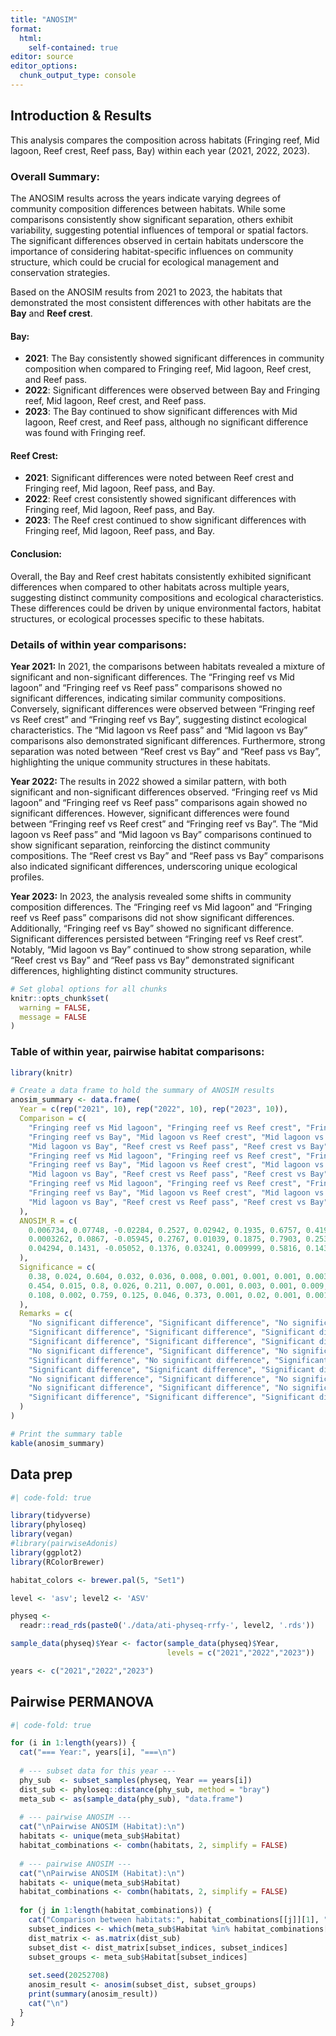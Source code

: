 ```yaml
---
title: "ANOSIM"
format: 
  html:
    self-contained: true
editor: source
editor_options: 
  chunk_output_type: console
---
```


## Introduction & Results

This analysis compares the composition across habitats (Fringing reef, Mid lagoon, Reef crest, Reef pass, Bay) within each year (2021, 2022, 2023).  

### Overall Summary:
The ANOSIM results across the years indicate varying degrees of community composition differences between habitats. While some comparisons consistently show significant separation, others exhibit variability, suggesting potential influences of temporal or spatial factors. The significant differences observed in certain habitats underscore the importance of considering habitat-specific influences on community structure, which could be crucial for ecological management and conservation strategies.

Based on the ANOSIM results from 2021 to 2023, the habitats that demonstrated the most consistent differences with other habitats are the **Bay** and **Reef crest**. 

#### Bay:
- **2021**: The Bay consistently showed significant differences in community composition when compared to Fringing reef, Mid lagoon, Reef crest, and Reef pass.
- **2022**: Significant differences were observed between Bay and Fringing reef, Mid lagoon, Reef crest, and Reef pass.
- **2023**: The Bay continued to show significant differences with Mid lagoon, Reef crest, and Reef pass, although no significant difference was found with Fringing reef.

#### Reef Crest:
- **2021**: Significant differences were noted between Reef crest and Fringing reef, Mid lagoon, Reef pass, and Bay.
- **2022**: Reef crest consistently showed significant differences with Fringing reef, Mid lagoon, Reef pass, and Bay.
- **2023**: The Reef crest continued to show significant differences with Fringing reef, Mid lagoon, Reef pass, and Bay.

#### Conclusion:
Overall, the Bay and Reef crest habitats consistently exhibited significant differences when compared to other habitats across multiple years, suggesting distinct community compositions and ecological characteristics. These differences could be driven by unique environmental factors, habitat structures, or ecological processes specific to these habitats.

### Details of within year comparisons:

__Year 2021:__
In 2021, the comparisons between habitats revealed a mixture of significant and non-significant differences. The "Fringing reef vs Mid lagoon" and "Fringing reef vs Reef pass" comparisons showed no significant differences, indicating similar community compositions. Conversely, significant differences were observed between "Fringing reef vs Reef crest" and "Fringing reef vs Bay", suggesting distinct ecological characteristics. The "Mid lagoon vs Reef pass" and "Mid lagoon vs Bay" comparisons also demonstrated significant differences. Furthermore, strong separation was noted between "Reef crest vs Bay" and "Reef pass vs Bay", highlighting the unique community structures in these habitats.

__Year 2022:__
The results in 2022 showed a similar pattern, with both significant and non-significant differences observed. "Fringing reef vs Mid lagoon" and "Fringing reef vs Reef pass" comparisons again showed no significant differences. However, significant differences were found between "Fringing reef vs Reef crest" and "Fringing reef vs Bay". The "Mid lagoon vs Reef pass" and "Mid lagoon vs Bay" comparisons continued to show significant separation, reinforcing the distinct community compositions. The "Reef crest vs Bay" and "Reef pass vs Bay" comparisons also indicated significant differences, underscoring unique ecological profiles.

__Year 2023:__
In 2023, the analysis revealed some shifts in community composition differences. The "Fringing reef vs Mid lagoon" and "Fringing reef vs Reef pass" comparisons did not show significant differences. Additionally, "Fringing reef vs Bay" showed no significant difference. Significant differences persisted between "Fringing reef vs Reef crest". Notably, "Mid lagoon vs Bay" continued to show strong separation, while "Reef crest vs Bay" and "Reef pass vs Bay" demonstrated significant differences, highlighting distinct community structures.


```r
# Set global options for all chunks
knitr::opts_chunk$set(
  warning = FALSE,
  message = FALSE
)
```

### Table of within year, pairwise habitat comparisons:

```r
library(knitr)

# Create a data frame to hold the summary of ANOSIM results
anosim_summary <- data.frame(
  Year = c(rep("2021", 10), rep("2022", 10), rep("2023", 10)),
  Comparison = c(
    "Fringing reef vs Mid lagoon", "Fringing reef vs Reef crest", "Fringing reef vs Reef pass",
    "Fringing reef vs Bay", "Mid lagoon vs Reef crest", "Mid lagoon vs Reef pass",
    "Mid lagoon vs Bay", "Reef crest vs Reef pass", "Reef crest vs Bay", "Reef pass vs Bay",
    "Fringing reef vs Mid lagoon", "Fringing reef vs Reef crest", "Fringing reef vs Reef pass",
    "Fringing reef vs Bay", "Mid lagoon vs Reef crest", "Mid lagoon vs Reef pass",
    "Mid lagoon vs Bay", "Reef crest vs Reef pass", "Reef crest vs Bay", "Reef pass vs Bay",
    "Fringing reef vs Mid lagoon", "Fringing reef vs Reef crest", "Fringing reef vs Reef pass",
    "Fringing reef vs Bay", "Mid lagoon vs Reef crest", "Mid lagoon vs Reef pass",
    "Mid lagoon vs Bay", "Reef crest vs Reef pass", "Reef crest vs Bay", "Reef pass vs Bay"
  ),
  ANOSIM_R = c(
    0.006734, 0.07748, -0.02284, 0.2527, 0.02942, 0.1935, 0.6757, 0.4194, 0.875, 0.3691,
    0.0003262, 0.0867, -0.05945, 0.2767, 0.01039, 0.1875, 0.7903, 0.2534, 0.8113, 0.2971,
    0.04294, 0.1431, -0.05052, 0.1376, 0.03241, 0.009999, 0.5816, 0.1436, 0.8284, 0.4436
  ),
  Significance = c(
    0.38, 0.024, 0.604, 0.032, 0.036, 0.008, 0.001, 0.001, 0.001, 0.003,
    0.454, 0.015, 0.8, 0.026, 0.211, 0.007, 0.001, 0.003, 0.001, 0.009,
    0.108, 0.002, 0.759, 0.125, 0.046, 0.373, 0.001, 0.02, 0.001, 0.001
  ),
  Remarks = c(
    "No significant difference", "Significant difference", "No significant difference",
    "Significant difference", "Significant difference", "Significant difference",
    "Significant difference", "Significant difference", "Significant difference", "Significant difference",
    "No significant difference", "Significant difference", "No significant difference",
    "Significant difference", "No significant difference", "Significant difference",
    "Significant difference", "Significant difference", "Significant difference", "Significant difference",
    "No significant difference", "Significant difference", "No significant difference",
    "No significant difference", "Significant difference", "No significant difference",
    "Significant difference", "Significant difference", "Significant difference", "Significant difference"
  )
)

# Print the summary table
kable(anosim_summary)

```




## Data prep

```r
#| code-fold: true

library(tidyverse)
library(phyloseq)
library(vegan)
#library(pairwiseAdonis)
library(ggplot2)
library(RColorBrewer)

habitat_colors <- brewer.pal(5, "Set1")

level <- 'asv'; level2 <- 'ASV'

physeq <- 
  readr::read_rds(paste0('./data/ati-physeq-rrfy-', level2, '.rds')) 

sample_data(physeq)$Year <- factor(sample_data(physeq)$Year,
                                   levels = c("2021","2022","2023"))

years <- c("2021","2022","2023")
```

## Pairwise PERMANOVA

```r
#| code-fold: true

for (i in 1:length(years)) {
  cat("=== Year:", years[i], "===\n")
  
  # --- subset data for this year ---
  phy_sub  <- subset_samples(physeq, Year == years[i])
  dist_sub <- phyloseq::distance(phy_sub, method = "bray")
  meta_sub <- as(sample_data(phy_sub), "data.frame")
  
  # --- pairwise ANOSIM ---
  cat("\nPairwise ANOSIM (Habitat):\n")
  habitats <- unique(meta_sub$Habitat)
  habitat_combinations <- combn(habitats, 2, simplify = FALSE)
  
  # --- pairwise ANOSIM ---
  cat("\nPairwise ANOSIM (Habitat):\n")
  habitats <- unique(meta_sub$Habitat)
  habitat_combinations <- combn(habitats, 2, simplify = FALSE)
  
  for (j in 1:length(habitat_combinations)) {
    cat("Comparison between habitats:", habitat_combinations[[j]][1], " vs ", habitat_combinations[[j]][2],"\n")
    subset_indices <- which(meta_sub$Habitat %in% habitat_combinations[[j]])
    dist_matrix <- as.matrix(dist_sub)
    subset_dist <- dist_matrix[subset_indices, subset_indices]
    subset_groups <- meta_sub$Habitat[subset_indices]
    
    set.seed(20252708)
    anosim_result <- anosim(subset_dist, subset_groups)
    print(summary(anosim_result))
    cat("\n")
  }
}



```

